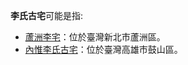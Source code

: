 '''李氏古宅'''可能是指:
*[[蘆洲李宅|蘆洲李宅]]：位於臺灣新北市蘆洲區。
*[[內惟李氏古宅|內惟李氏古宅]]：位於臺灣高雄市鼓山區。

{{Disambig|L|Cat=四字建築物消歧義}}